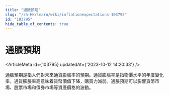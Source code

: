 ```yaml
---
title: "通脹預期"
slug: "/zh-HK/learn/wiki/inflationexpectations-103795"
id: "103795"
hide_table_of_contents: true
---
```



<Breadcrumbs current="通脹預期" />

# 通脹預期

<ArticleMeta id={103795} updatedAt={'2023-10-12 14:20:33'} />
<div className='border-solid border-b border-t-0 my-4 border-[var(--ifm-color-gray-300)]' />

通脹預期是指人們對未來通貨膨脹率的預期。通貨膨脹率是指物價水平的年度變化率，通貨膨脹率高意味着貨幣價值下降，購買力減弱。通脹預期可以影響貨幣市場、股票市場和債券市場等資產價格的波動。
